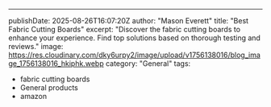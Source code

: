 ---
publishDate: 2025-08-26T16:07:20Z
author: "Mason Everett"
title: "Best Fabric Cutting Boards"
excerpt: "Discover the fabric cutting boards to enhance your experience. Find top solutions based on thorough testing and reviews."
image: https://res.cloudinary.com/dky6urpy2/image/upload/v1756138016/blog_image_1756138016_hkiphk.webp
category: "General"
tags:
  - fabric cutting boards
  - General products
  - amazon